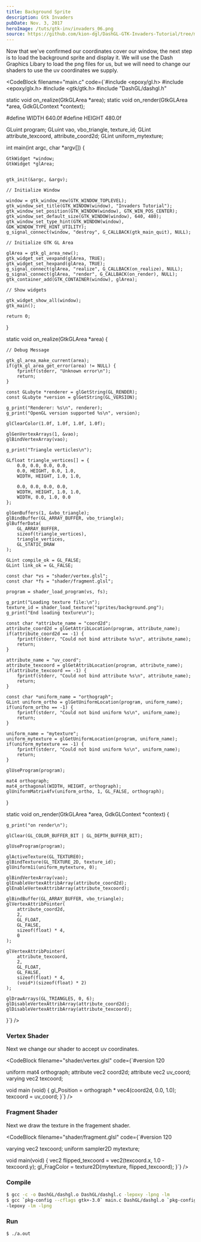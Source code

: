 ```yaml
---
title: Background Sprite
description: Gtk Invaders
pubDate: Nov. 3, 2017
heroImage: /tuts/gtk-inv/invaders_06.png
source: https://github.com/kion-dgl/DashGL-GTK-Invaders-Tutorial/tree/master/06_Background_Image
---
```



Now that we've confirmed our coordinates cover our window, the next step is to load the background sprite and display it. We will use the Dash Graphics Libary to load the png files for us, but we will need to change our shaders to use the uv coordinates we supply. 

<CodeBlock
    filename="main.c"
    code={`#include <epoxy/gl.h>
#include <epoxy/glx.h>
#include <gtk/gtk.h>
#include "DashGL/dashgl.h"

static void on_realize(GtkGLArea *area);
static void on_render(GtkGLArea *area, GdkGLContext *context);

#define WIDTH 640.0f
#define HEIGHT 480.0f

GLuint program;
GLuint vao, vbo_triangle, texture_id;
GLint attribute_texcoord, attribute_coord2d;
GLint uniform_mytexture;

int main(int argc, char *argv[]) {

	GtkWidget *window;
	GtkWidget *glArea;


	gtk_init(&argc, &argv);

	// Initialize Window

	window = gtk_window_new(GTK_WINDOW_TOPLEVEL);
	gtk_window_set_title(GTK_WINDOW(window), "Invaders Tutorial");
	gtk_window_set_position(GTK_WINDOW(window), GTK_WIN_POS_CENTER);
	gtk_window_set_default_size(GTK_WINDOW(window), 640, 480);
	gtk_window_set_type_hint(GTK_WINDOW(window), GDK_WINDOW_TYPE_HINT_UTILITY);
	g_signal_connect(window, "destroy", G_CALLBACK(gtk_main_quit), NULL);

	// Initialize GTK GL Area

	glArea = gtk_gl_area_new();
	gtk_widget_set_vexpand(glArea, TRUE);
	gtk_widget_set_hexpand(glArea, TRUE);
	g_signal_connect(glArea, "realize", G_CALLBACK(on_realize), NULL);
	g_signal_connect(glArea, "render", G_CALLBACK(on_render), NULL);
	gtk_container_add(GTK_CONTAINER(window), glArea);

	// Show widgets

	gtk_widget_show_all(window);
	gtk_main();

	return 0;

}

static void on_realize(GtkGLArea *area) {

	// Debug Message

	gtk_gl_area_make_current(area);
	if(gtk_gl_area_get_error(area) != NULL) {
		fprintf(stderr, "Unknown error\n");
		return;
	}

	const GLubyte *renderer = glGetString(GL_RENDER);
	const GLubyte *version = glGetString(GL_VERSION);

	g_print("Renderer: %s\n", renderer);
	g_print("OpenGL version supported %s\n", version);

	glClearColor(1.0f, 1.0f, 1.0f, 1.0f);

	glGenVertexArrays(1, &vao);
	glBindVertexArray(vao);

	g_print("Triangle verticles\n");

	GLfloat triangle_vertices[] = {
		0.0, 0.0, 0.0, 0.0, 
		0.0, HEIGHT, 0.0, 1.0,
		WIDTH, HEIGHT, 1.0, 1.0,
		
		0.0, 0.0, 0.0, 0.0,
		WIDTH, HEIGHT, 1.0, 1.0,
		WIDTH, 0.0, 1.0, 0.0
	};
	
	glGenBuffers(1, &vbo_triangle);
	glBindBuffer(GL_ARRAY_BUFFER, vbo_triangle);
	glBufferData(
		GL_ARRAY_BUFFER,
		sizeof(triangle_vertices),
		triangle_vertices,
		GL_STATIC_DRAW
	);
	
	GLint compile_ok = GL_FALSE;
	GLint link_ok = GL_FALSE;

	const char *vs = "shader/vertex.glsl";
	const char *fs = "shader/fragment.glsl";

	program = shader_load_program(vs, fs);

	g_print("Loading texture file:\n");
	texture_id = shader_load_texture("sprites/background.png");
	g_print("End loading texture\n");

	const char *attribute_name = "coord2d";
	attribute_coord2d = glGetAttribLocation(program, attribute_name);
	if(attribute_coord2d == -1) {
		fprintf(stderr, "Could not bind attribute %s\n", attribute_name);
		return;
	}

	attribute_name = "uv_coord";
	attribute_texcoord = glGetAttribLocation(program, attribute_name);
	if(attribute_texcoord == -1) {
		fprintf(stderr, "Could not bind attribute %s\n", attribute_name);
		return;
	}

	const char *uniform_name = "orthograph";
	GLint uniform_ortho = glGetUniformLocation(program, uniform_name);
	if(uniform_ortho == -1) {
		fprintf(stderr, "Could not bind uniform %s\n", uniform_name);
		return;
	}

	uniform_name = "mytexture";
	uniform_mytexture = glGetUniformLocation(program, uniform_name);
	if(uniform_mytexture == -1) {
		fprintf(stderr, "Could not bind uniform %s\n", uniform_name);
		return;
	}

	glUseProgram(program);

	mat4 orthograph;
	mat4_orthagonal(WIDTH, HEIGHT, orthograph);
	glUniformMatrix4fv(uniform_ortho, 1, GL_FALSE, orthograph);

}

static void on_render(GtkGLArea *area, GdkGLContext *context) {

	g_print("on render\n");

	glClear(GL_COLOR_BUFFER_BIT | GL_DEPTH_BUFFER_BIT);

	glUseProgram(program);

	glActiveTexture(GL_TEXTURE0);
	glBindTexture(GL_TEXTURE_2D, texture_id);
	glUniform1i(uniform_mytexture, 0);

	glBindVertexArray(vao);
	glEnableVertexAttribArray(attribute_coord2d);
	glEnableVertexAttribArray(attribute_texcoord);

	glBindBuffer(GL_ARRAY_BUFFER, vbo_triangle);
	glVertexAttribPointer(
		attribute_coord2d,
		2,
		GL_FLOAT,
		GL_FALSE,
		sizeof(float) * 4,
		0
	);

	glVertexAttribPointer(
		attribute_texcoord,
		2,
		GL_FLOAT,
		GL_FALSE,
		sizeof(float) * 4,
		(void*)(sizeof(float) * 2)
	);

	glDrawArrays(GL_TRIANGLES, 0, 6);
	glDisableVertexAttribArray(attribute_coord2d);
	glDisableVertexAttribArray(attribute_texcoord);

}`}
/>

### Vertex Shader

Next we change our shader to accept uv coordinates. 

<CodeBlock
    filename="shader/vertex.glsl"
    code={`#version 120

uniform mat4 orthograph;
attribute vec2 coord2d;
attribute vec2 uv_coord;
varying vec2 texcoord;

void main (void) {
	gl_Position = orthograph * vec4(coord2d, 0.0, 1.0);
	texcoord = uv_coord;
}`}
/>

### Fragment Shader

Next we draw the texture in the fragement shader. 

<CodeBlock
    filename="shader/fragment.glsl"
    code={`#version 120

varying vec2 texcoord;
uniform sampler2D mytexture;

void main(void) {
	vec2 flipped_texcoord = vec2(texcoord.x, 1.0 - texcoord.y);
	gl_FragColor = texture2D(mytexture, flipped_texcoord);
}`}
/>

### Compile

```bash
$ gcc -c -o DashGL/dashgl.o DashGL/dashgl.c -lepoxy -lpng -lm
$ gcc `pkg-config --cflags gtk+-3.0` main.c DashGL/dashgl.o `pkg-config --libs gtk+-3.0` \
-lepoxy -lm -lpng
```

### Run

```bash
$ ./a.out
```
